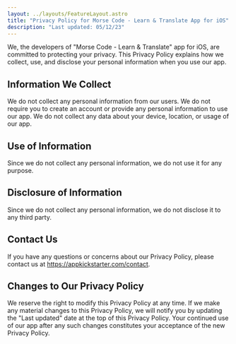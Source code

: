 ```yaml
---
layout: ../layouts/FeatureLayout.astro
title: "Privacy Policy for Morse Code - Learn & Translate App for iOS"
description: "Last updated: 05/12/23"
---
```


We, the developers of "Morse Code - Learn & Translate" app for iOS, are committed to protecting your privacy. 
This Privacy Policy explains how we collect, use, and disclose your personal information when you use our app.

## Information We Collect

We do not collect any personal information from our users. We do not require you to create an account or provide any personal information to use our app. We do not collect any data about your device, location, or usage of our app.

## Use of Information

Since we do not collect any personal information, we do not use it for any purpose.

## Disclosure of Information

Since we do not collect any personal information, we do not disclose it to any third party.

## Contact Us

If you have any questions or concerns about our Privacy Policy, please contact us at https://appkickstarter.com/contact.

## Changes to Our Privacy Policy

We reserve the right to modify this Privacy Policy at any time. If we make any material changes to this Privacy Policy, we will notify you by updating the "Last updated" date at the top of this Privacy Policy. Your continued use of our app after any such changes constitutes your acceptance of the new Privacy Policy.